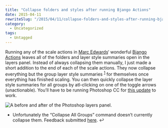 ```yaml
---
title: "Collapse folders and styles after running Bjango Actions"
date: 2015-04-11
rewriteSlug: "/2015/04/11/collapse-folders-and-styles-after-running-bjango-actions/"
category:
  - Uncategorized
tags:
  - Untagged
---
```


Running any of the scale actions in [Marc Edwards](https://twitter.com/marcedwards)‘ wonderful [Bjango Actions](https://github.com/bjango/Bjango-Actions) leaves all of the folders and layer style summaries open in the layers panel. Instead of always collapsing them manually, I just made a short addition to the end of each of the scale actions. They now collapse everything but the group layer style summaries <sup id="fnref-235-1"><a href="#fn-235-1" class="jetpack-footnote">1</a></sup> for themselves once everything has finished scaling. You can then quickly collapse the layer style summaries for all groups by atl-clicking on one of the toggle arrows (unactionable). You’ll have to be running Photoshop CC for [this update](https://github.com/ElliotEKJ/Bjango-Actions) to work.

![A before and after of the Photoshop layers panel.](https://elliotekj.com/wp-content/uploads/2015/04/layers_panel.png)

- Unfortunately the “Collapse All Groups” command doesn’t currently collapse them. Feedback submitted [here](http://feedback.photoshop.com/photoshop_family/topics/photoshop-collapse-all-groups-should-collapse-group-layer-styles-too).&nbsp;↩
  